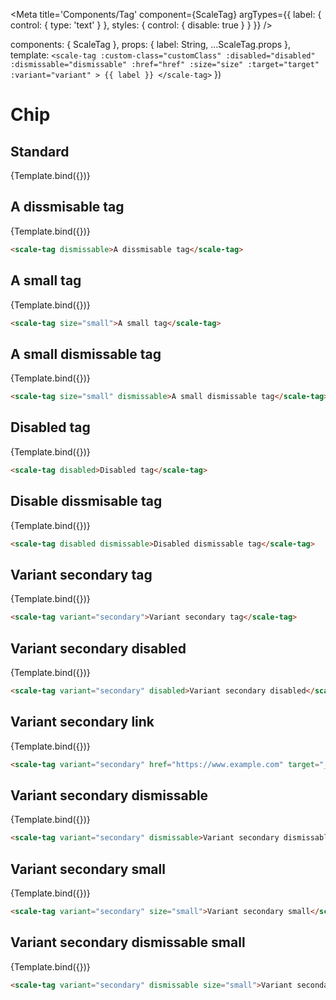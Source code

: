 
<Meta
  title='Components/Tag'
  component={ScaleTag}
  argTypes={{
    label: {
      control: { type: 'text' }
    },
    styles: {
      control: { disable: true }
    }
  }}
/>

  components: { ScaleTag },
  props: {
    label: String,
    ...ScaleTag.props
  },
  template: `
    <scale-tag
    :custom-class="customClass"
    :disabled="disabled"
    :dismissable="dismissable"
    :href="href"
    :size="size"
    :target="target"
    :variant="variant"
    >
    {{ label }}
    </scale-tag>
  `
})

# Chip

## Standard

<Preview withSource="none">
  <Story
    name='Standard'
    args={{
      label: 'A tag'
    }}
  >
    {Template.bind({})}
  </Story>
</Preview>

<Props story="Standard"/>


## A dissmisable tag

<Preview withSource="none">
    <Story
    name="A dissmisable tag"
    args={{
        label: 'A dissmisable tag',
        dismissable: true
    }}>
    {Template.bind({})}
    </Story>
</Preview>

```html
<scale-tag dismissable>A dissmisable tag</scale-tag>
```

## A small tag

<Preview withSource="none">
    <Story
    name="A small tag"
    args={{
        label: 'A small tag',
        size: 'small'
    }}>
    {Template.bind({})}
    </Story>
</Preview>

```html
<scale-tag size="small">A small tag</scale-tag>
```

## A small dismissable tag

<Preview withSource="none">
    <Story
    name="A small dismissable tag"
    args={{
        label: 'A small dismissable tag',
        size: 'small',
        dismissable: true
    }}>
    {Template.bind({})}
    </Story>
</Preview>

```html
<scale-tag size="small" dismissable>A small dismissable tag</scale-tag>
```

## Disabled tag

<Preview withSource="none">
    <Story
    name="Disabled tag"
    args={{
        label: 'Disabled tag',
        disabled: true
    }}>
    {Template.bind({})}
    </Story>
</Preview>

```html
<scale-tag disabled>Disabled tag</scale-tag>
```

## Disable dissmisable tag

<Preview withSource="none">
    <Story
    name="Disabled dismissable tag"
    args={{
        label: 'Disabled dismissable tag',
        disabled: true,
        dismissable: true,
    }}>
    {Template.bind({})}
    </Story>
</Preview>

```html
<scale-tag disabled dismissable>Disabled dismissable tag</scale-tag>
```

## Variant secondary tag

<Preview withSource="none">
    <Story
    name="Variant secondary tag"
    args={{
        label: 'Variant secondary tag',
        variant: 'secondary'
    }}>
    {Template.bind({})}
    </Story>
</Preview>

```html
<scale-tag variant="secondary">Variant secondary tag</scale-tag>
```

## Variant secondary disabled

<Preview withSource="none">
    <Story
    name="Variant secondary disabled"
    args={{
        label: 'Variant secondary disabled',
        variant: 'secondary',
        disabled: true
    }}>
    {Template.bind({})}
    </Story>
</Preview>

```html
<scale-tag variant="secondary" disabled>Variant secondary disabled</scale-tag>
```

## Variant secondary link

<Preview withSource="none">
    <Story
    name="Variant secondary link"
    args={{
        label: 'Variant secondary link',
        variant: 'secondary',
        href: 'https://www.example.com',
        target: '_blank'
    }}>
    {Template.bind({})}
    </Story>
</Preview>

```html
<scale-tag variant="secondary" href="https://www.example.com" target="_blank">Variant secondary link</scale-tag>
```

## Variant secondary dismissable

<Preview withSource="none">
    <Story
    name="Variant secondary dismissable"
    args={{
        label: 'Variant secondary dismissable',
        variant: 'secondary',
        dismissable: true
    }}>
    {Template.bind({})}
    </Story>
</Preview>

```html
<scale-tag variant="secondary" dismissable>Variant secondary dismissable</scale-tag>
```

## Variant secondary small

<Preview withSource="none">
    <Story
    name="Variant secondary small"
    args={{
        label: 'Variant secondary small',
        variant: 'secondary',
        size: 'small'
    }}>
    {Template.bind({})}
    </Story>
</Preview>

```html
<scale-tag variant="secondary" size="small">Variant secondary small</scale-tag>
```

## Variant secondary dismissable small

<Preview withSource="none">
    <Story
    name="Variant secondary dismissable small"
    args={{
        label: 'Variant secondary dismissable small',
        variant: 'secondary',
        dismissable: true,
        size: 'small'
    }}>
    {Template.bind({})}
    </Story>
</Preview>

```html
<scale-tag variant="secondary" dismissable size="small">Variant secondary dismissable small</scale-tag>
```
